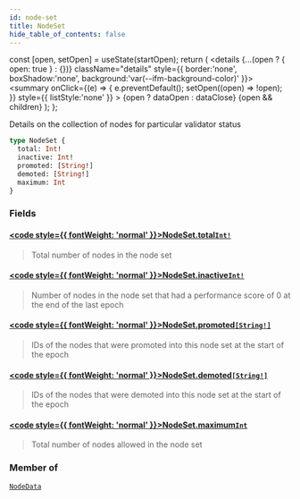 ```yaml
---
id: node-set
title: NodeSet
hide_table_of_contents: false
---
```







  const [open, setOpen] = useState(startOpen);
  return (
    <details {...(open ? { open: true } : {})} className="details" style={{ border:'none', boxShadow:'none', background:'var(--ifm-background-color)' }}>
      <summary
        onClick={(e) => {
          e.preventDefault();
          setOpen((open) => !open);
        }}
        style={{ listStyle:'none' }}
      >
      {open ? dataOpen : dataClose}
      </summary>
      {open && children}
    </details>
  );
};




Details on the collection of nodes for particular validator status


```graphql
type NodeSet {
  total: Int!
  inactive: Int!
  promoted: [String!]
  demoted: [String!]
  maximum: Int
}
```


### Fields

#### [<code style={{ fontWeight: 'normal' }}>NodeSet.<b>total</b></code>](#)<Bullet />[`Int!`](/testnet/api/graphql/scalars/int) <Badge class="secondary" text="non-null"/> <Badge class="secondary" text="scalar"/>
> Total number of nodes in the node set
> 

#### [<code style={{ fontWeight: 'normal' }}>NodeSet.<b>inactive</b></code>](#)<Bullet />[`Int!`](/testnet/api/graphql/scalars/int) <Badge class="secondary" text="non-null"/> <Badge class="secondary" text="scalar"/>
> Number of nodes in the node set that had a performance score of 0 at the end of the last epoch
> 

#### [<code style={{ fontWeight: 'normal' }}>NodeSet.<b>promoted</b></code>](#)<Bullet />[`[String!]`](/testnet/api/graphql/scalars/string) <Badge class="secondary" text="list"/> <Badge class="secondary" text="scalar"/>
> IDs of the nodes that were promoted into this node set at the start of the epoch
> 

#### [<code style={{ fontWeight: 'normal' }}>NodeSet.<b>demoted</b></code>](#)<Bullet />[`[String!]`](/testnet/api/graphql/scalars/string) <Badge class="secondary" text="list"/> <Badge class="secondary" text="scalar"/>
> IDs of the nodes that were demoted into this node set at the start of the epoch
> 

#### [<code style={{ fontWeight: 'normal' }}>NodeSet.<b>maximum</b></code>](#)<Bullet />[`Int`](/testnet/api/graphql/scalars/int) <Badge class="secondary" text="scalar"/>
> Total number of nodes allowed in the node set
> 



### Member of

[`NodeData`](/testnet/api/graphql/objects/node-data)  <Badge class="secondary" text="object"/>

